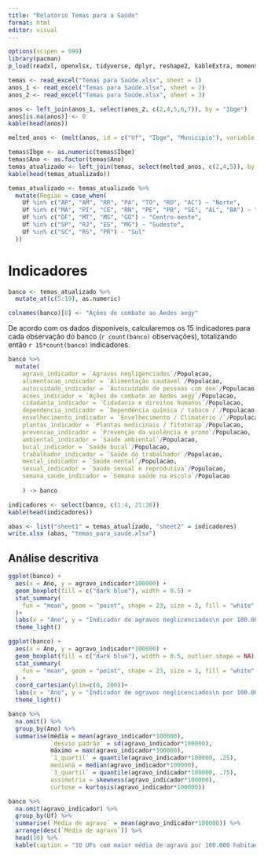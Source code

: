 ```yaml
---
title: "Relatório Temas para a Saúde"
format: html
editor: visual
---
```


```r
options(scipen = 999)
library(pacman)
p_load(readxl, openxlsx, tidyverse, dplyr, reshape2, kableExtra, moments)
```

```r
temas <- read_excel("Temas para Saúde.xlsx", sheet = 1)
anos_1 <- read_excel("Temas para Saúde.xlsx", sheet = 2)
anos_2 <- read_excel("Temas para Saúde.xlsx", sheet = 3)
```


```r
anos <- left_join(anos_1, select(anos_2, c(2,4,5,6,7)), by = "Ibge")
anos[is.na(anos)] <- 0
kable(head(anos))
```

```r
melted_anos <- (melt(anos, id = c("Uf", "Ibge", "Municipio"), variable.name = "Ano", value.name = "Populacao"))
```

```r
temas$Ibge <- as.numeric(temas$Ibge)
temas$Ano <- as.factor(temas$Ano)
temas_atualizado <- left_join(temas, select(melted_anos, c(2,4,5)), by = c("Ibge", "Ano"))
kable(head(temas_atualizado))
```

```r
temas_atualizado <- temas_atualizado %>% 
  mutate(Regiao = case_when(
    Uf %in% c("AP", "AM", "RR", "PA", "TO", "RO", "AC") ~ "Norte",
    Uf %in% c("MA", "PI", "CE", "RN", "PE", "PB", "SE", "AL", "BA") ~ "Nordeste",
    Uf %in% c("DF", "MT", "MS", "GO") ~ "Centro-oeste",
    Uf %in% c("SP", "RJ", "ES", "MG") ~ "Sudeste",
    Uf %in% c("SC", "RS", "PR") ~ "Sul"
  ))
```

# Indicadores

```r
banco <- temas_atualizado %>% 
  mutate_at(c(5:19), as.numeric)  
```

```r
colnames(banco)[8] <- "Ações de combate ao Aedes aegy"
```

De acordo com os dados disponíveis, calcularemos os 15 indicadores para cada observação do banco (`r count(banco)` observações), totalizando então `r 15*count(banco)` indicadores.

```r
banco %>% 
  mutate(
    agravo_indicador = `Agravos negligenciados`/Populacao,
    alimentacao_indicador = `Alimentação saudável`/Populacao,
    autocuidado_indicador = `Autocuidado de pessoas com doe`/Populacao,
    acoes_indicador = `Ações de combate ao Aedes aegy`/Populacao,
    cidadania_indicador = `Cidadania e direitos humanos`/Populacao,
    dependencia_indicador = `Dependência química / tabaco /`/Populacao,
    envelhecimento_indicador = `Envelhecimento / Climatério /`/Populacao,
    plantas_indicador = `Plantas medicinais / fitoterap`/Populacao,
    prevencao_indicador = `Prevenção da violência e promo`/Populacao,
    ambiental_indicador = `Saúde ambiental`/Populacao,
    bucal_indicador = `Saúde bucal`/Populacao,
    trabalhador_indicador = `Saúde do trabalhador`/Populacao,
    mental_indicador = `Saúde mental`/Populacao,
    sexual_indicador = `Saúde sexual e reprodutiva`/Populacao,
    semana_saude_indicador = `Semana saúde na escola`/Populacao
    
    ) -> banco
```


```r
indicadores <- select(banco, c(1:4, 21:36))
kable(head(indicadores))
```

```r
abas <- list("sheet1" = temas_atualizado, "sheet2" = indicadores)
write.xlsx (abas, "temas_para_saude.xlsx")

```

## Análise descritiva

```r
ggplot(banco) +
  aes(x = Ano, y = agravo_indicador*100000) +
  geom_boxplot(fill = c("dark blue"), width = 0.5) +
  stat_summary(
    fun = "mean", geom = "point", shape = 23, size = 3, fill = "white"
  )+
  labs(x = "Ano", y = "Indicador de agravos neglicenciados\n por 100.000 habitantes") +
  theme_light()
```

```r
ggplot(banco) +
  aes(x = Ano, y = agravo_indicador*100000) +
  geom_boxplot(fill = c("dark blue"), width = 0.5, outlier.shape = NA) +
  stat_summary(
    fun = "mean", geom = "point", shape = 23, size = 3, fill = "white"
  ) +
  coord_cartesian(ylim=c(0, 200))+
  labs(x = "Ano", y = "Indicador de agravos neglicenciados\n por 100.000 habitantes") +
  theme_light()
```

```r
banco %>%
  na.omit() %>% 
  group_by(Ano) %>% 
  summarise(média = mean(agravo_indicador*100000),
            `desvio padrão` = sd(agravo_indicador*100000),
            máximo = max(agravo_indicador*100000),
            `1_quartil` = quantile(agravo_indicador*100000, .25),
            mediana = median(agravo_indicador*100000),
            `3_quartil` = quantile(agravo_indicador*100000, .75),
            assimetria = skewness(agravo_indicador*100000),
            curtose = kurtosis(agravo_indicador*100000)) 
```

```r
banco %>%
  na.omit(agravo_indicador) %>% 
  group_by(Uf) %>% 
  summarise(`Média de agravo` = mean(agravo_indicador*100000)) %>% 
  arrange(desc(`Média de agravo`)) %>% 
  head(10) %>% 
  kable(caption = "10 UFs com maior média de agravo por 100.000 habitantes")
```



